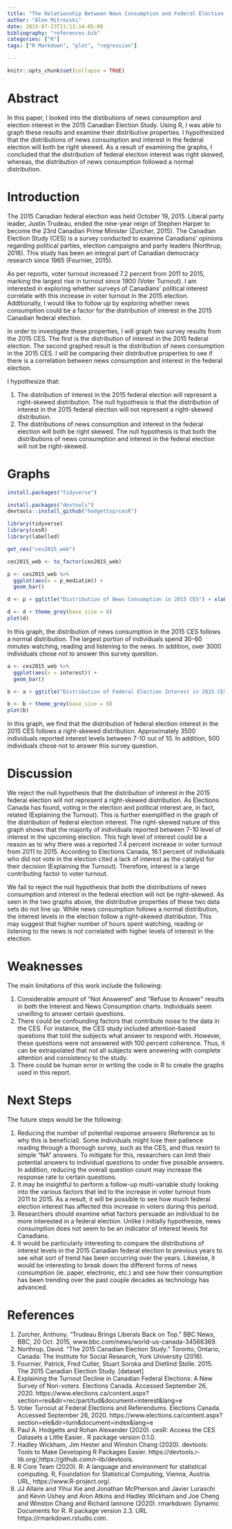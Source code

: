 ```yaml
---
title: "The Relationship Between News Consumption and Federal Election Interest"
author: "Alen Mitrovski"
date: 2015-07-23T21:13:14-05:00
bibliography: "references.bib" 
categories: ["R"]
tags: ["R Markdown", "plot", "regression"]

---
```


```r
knitr::opts_chunk$set(collapse = TRUE)
```

# Abstract

In this paper, I looked into the distibutions of news consumption and election interest in the 2015 Canadian Election Study. Using R, I was able to graph these results and examine their distributive properties. I hypothesized that the distributions of news consumption and interest in the federal election will both be right skewed. As a result of examining the graphs, I concluded that the distribution of federal election interest was right skewed, whereas, the distribution of news consumption followed a normal distribution.

# Introduction

The 2015 Canadian federal election was held October 19, 2015. Liberal party leader, Justin Trudeau, ended the nine-year reign of Stephen Harper to become the 23rd Canadian Prime Minister (Zurcher, 2015). The Canadian Election Study (CES) is a survey conducted to examine Canadians’ opinions regarding political parties, election campaigns and party leaders (Northrup, 2016). This study has been an integral part of Canadian democracy research since 1965 (Fournier, 2015). 

As per reports, voter turnout increased 7.2 percent from 2011 to 2015, marking the largest rise in turnout since 1900 (Voter Turnout). I am interested in exploring whether surveys of Canadians’ political interest correlate with this increase in voter turnout in the 2015 election. Additionally, I would like to follow up by exploring whether news consumption could be a factor for the distribution of interest in the 2015 Canadian federal election. 

In order to investigate these properties, I will graph two survey results from the 2015 CES. The first is the distribution of interest in the 2015 federal election. The second graphed result is the distribution of news consumption in the 2015 CES. I will be comparing their distributive properties to see if there is a correlation between news consumption and interest in the federal election.

I hypothesize that:
  
  1.	The distribution of interest in the 2015 federal election will represent a right-skewed distribution. The null hypothesis is that the distribution of interest in the 2015 federal election will not represent a right-skewed distribution. 
  2.	The distributions of news consumption and interest in the federal election will both be right skewed. The null hypothesis is that both the distributions of news consumption and interest in the federal election will not be right-skewed. 
  
# Graphs

```r
install.packages("tidyverse")

install.packages("devtools") 
devtools::install_github("hodgettsp/cesR")

library(tidyverse)
library(cesR)
library(labelled)

get_ces("ces2015_web")

ces2015_web <- to_factor(ces2015_web)
```


```r
p <- ces2015_web %>% 
  ggplot(aes(x = p_mediatim)) + 
  geom_bar()

d <- p + ggtitle("Distribution of News Consumption in 2015 CES") + xlab("Dialy Time Spent") + ylab("Individuals")

d <- d + theme_grey(base_size = 8)
plot(d)

```
  
In this graph, the distribution of news consumption in the 2015 CES follows a normal distribution. The largest portion of individuals spend 30-60 minutes watching, reading and listening to the news. In addition, over 3000 individuals chose not to answer this survey question.   
  
```r
a <- ces2015_web %>% 
  ggplot(aes(x = interest)) + 
  geom_bar()

b <- a + ggtitle("Distribution of Federal Election Interest in 2015 CES") + xlab("Level of Interest") + ylab("Individuals")

b <- b + theme_grey(base_size = 8)
plot(b)
```  
  
In this graph, we find that the distribution of federal election interest in the 2015 CES follows a right-skewed distribution. Approximately 3500 individuals reported interest levels between 7-10 out of 10. In addition, 500 individuals chose not to answer this survey question.   
  
# Discussion

We reject the null hypothesis that the distribution of interest in the 2015 federal election will not represent a right-skewed distribution. As Elections Canada has found, voting in the election and political interest are, in fact, related (Explaining the Turnout). This is further exemplified in the graph of the distribution of federal election interest. The right-skewed nature of this graph shows that the majority of individuals reported between 7-10 level of interest in the upcoming election. This high level of interest could be a reason as to why there was a reported 7.4 percent increase in voter turnout from 2011 to 2015. According to Elections Canada, 16.1 percent of individuals who did not vote in the election cited a lack of interest as the catalyst for their decision (Explaining the Turnout). Therefore, interest is a large contributing factor to voter turnout. 

We fail to reject the null hypothesis that both the distributions of news consumption and interest in the federal election will not be right-skewed. As seen in the two graphs above, the distributive properties of these two data sets do not line up. While news consumption follows a normal distribution, the interest levels in the election follow a right-skewed distribution. This may suggest that higher number of hours spent watching, reading or listening to the news is not correlated with higher levels of interest in the election.

# Weaknesses

The main limitations of this work include the following:

  1.	Considerable amount of “Not Answered” and “Refuse to Answer” results in both the Interest and News Consumption charts. Individuals seem unwilling to answer certain questions. 
  2.	There could be confounding factors that contribute noise to the data in the CES. For instance, the CES study included attention-based questions that told the subjects what answer to respond with. However, these questions were not answered with 100 percent coherence. Thus, it can be extrapolated that not all subjects were answering with complete attention and consistency to the study. 
  3.	There could be human error in writing the code in R to create the graphs used in this report. 
  
# Next Steps 

The future steps would be the following:

  1.	Reducing the number of potential response answers (Reference as to why this is beneficial). Some individuals might lose their patience reading through a thorough survey, such as the CES, and thus resort to simple “NA” answers. To mitigate for this, researchers can limit their potential answers to individual questions to under five possible answers. In addition, reducing the overall question count may increase the response rate to certain questions.  
  2.	It may be insightful to perform a follow-up multi-variable study looking into the various factors that led to the increase in voter turnout from 2011 to 2015. As a result, it will be possible to see how much federal election interest has affected this increase in voters during this period.  
  3.	Researchers should examine what factors persuade an individual to be more interested in a federal election. Unlike I initially hypothesize, news consumption does not seem to be an indicator of interest levels for Canadians. 
  4.	It would be particularly interesting to compare the distributions of interest levels in the 2015 Canadian federal election to previous years to see what sort of trend has been occurring over the years. Likewise, it would be interesting to break down the different forms of news consumption (ie. paper, electronic, etc.) and see how their consumption has been trending over the past couple decades as technology has advanced. 

# References

1.	Zurcher, Anthony. “Trudeau Brings Liberals Back on Top.” BBC News, BBC, 20 Oct. 2015, www.bbc.com/news/world-us-canada-34566369.
  2.	Northrup, David. "The 2015 Canadian Election Study." Toronto, Ontario, Canada: The Institute for Social Research, York University (2016).
  3.	Fournier, Patrick, Fred Cutler, Stuart Soroka and Dietlind Stolle. 2015. The 2015 Canadian Election Study. [dataset]
  4.	Explaining the Turnout Decline in Canadian Federal Elections: A New Survey of Non-voters. Elections Canada. Accessed September 26, 2020. https://www.elections.ca/content.aspx?section=res&dir=rec/part/tud&document=interest&lang=e
  5.	Voter Turnout at Federal Elections and Referendums. Elections Canada. Accessed September 26, 2020. https://www.elections.ca/content.aspx?section=ele&dir=turn&document=index&lang=e
  6.	Paul A. Hodgetts and Rohan Alexander (2020). cesR: Access the CES Datasets a Little Easier.. R package version 0.1.0.
  7.	Hadley Wickham, Jim Hester and Winston Chang (2020). devtools: Tools to Make Developing R Packages Easier. https://devtools.r-lib.org/,https://github.com/r-lib/devtools.
  8.	R Core Team (2020). R: A language and environment for statistical computing. R, Foundation for Statistical Computing, Vienna, Austria. URL, https://www.R-project.org/.
  9.	JJ Allaire and Yihui Xie and Jonathan McPherson and Javier Luraschi and Kevin Ushey and Aron Atkins and Hadley Wickham and Joe Cheng and Winston Chang and Richard Iannone (2020). rmarkdown: Dynamic Documents for R. R package version 2.3. URL https://rmarkdown.rstudio.com.
